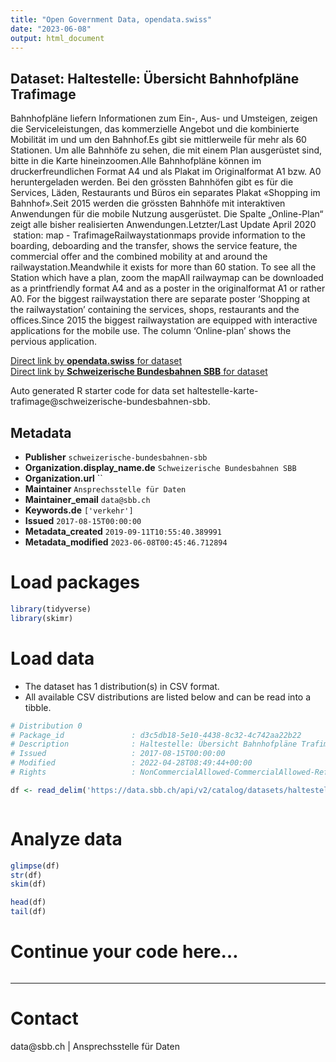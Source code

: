 ```yaml
---
title: "Open Government Data, opendata.swiss"
date: "2023-06-08"
output: html_document
---
```


## Dataset: Haltestelle: Übersicht Bahnhofpläne Trafimage

Bahnhofpläne liefern Informationen zum Ein-, Aus- und Umsteigen, zeigen die  Serviceleistungen, das kommerzielle Angebot und die kombinierte Mobilität im und  um den Bahnhof.Es gibt sie mittlerweile für mehr als 60 Stationen. Um alle Bahnhöfe zu sehen, die mit einem Plan ausgerüstet sind, bitte in die Karte hineinzoomen.Alle Bahnhofpläne können im druckerfreundlichen Format A4 und als Plakat im Originalformat A1 bzw. A0 heruntergeladen werden. Bei den grössten Bahnhöfen gibt es für die Services, Läden, Restaurants und Büros ein separates Plakat «Shopping im Bahnhof».Seit 2015 werden die grössten Bahnhöfe mit interaktiven Anwendungen für die mobile Nutzung ausgerüstet. Die Spalte „Online-Plan“ zeigt alle bisher realisierten Anwendungen.Letzter/Last Update April 2020  station: map - TrafimageRailwaystationmaps provide information to the boarding, deboarding and the transfer, shows the service feature, the commercial offer and the combined mobility at and around the railwaystation.Meandwhile it exists for more than 60 station. To see all the Station which have a plan, zoom the mapAll railwaymap can be downloaded as a printfriendly format A4 and as a poster in the originalformat A1 or rather A0. For the biggest railwaystation there are separate poster 'Shopping at the railwaystation' containing the services, shops, restaurants and the offices.Since 2015 the biggest railwaystation are equipped with interactive applications for the mobile use. The column 'Online-plan' shows the  pervious application. 

[Direct link by **opendata.swiss** for dataset](https://opendata.swiss/de/dataset/haltestelle-karte-trafimage1)<br>
[Direct link by **Schweizerische Bundesbahnen SBB** for dataset](https://data.sbb.ch/explore/dataset/haltestelle-karte-trafimage/)

Auto generated R starter code for data set haltestelle-karte-trafimage@schweizerische-bundesbahnen-sbb.

## Metadata

- **Publisher** `schweizerische-bundesbahnen-sbb`
- **Organization.display_name.de** `Schweizerische Bundesbahnen SBB`
- **Organization.url** ``
- **Maintainer** `Ansprechsstelle für Daten`
- **Maintainer_email** `data@sbb.ch`
- **Keywords.de** `['verkehr']`
- **Issued** `2017-08-15T00:00:00`
- **Metadata_created** `2019-09-11T10:55:40.389991`
- **Metadata_modified** `2023-06-08T00:45:46.712894`


# Load packages

```r

library(tidyverse)
library(skimr)

```

# Load data

-   The dataset has 1 distribution(s) in CSV format.
-   All available CSV distributions are listed below and can be read into a tibble.

```r

# Distribution 0
# Package_id               : d3c5db18-5e10-4438-8c32-4c742aa22b22
# Description              : Haltestelle: Übersicht Bahnhofpläne Trafimage (csv)
# Issued                   : 2017-08-15T00:00:00
# Modified                 : 2022-04-28T08:49:44+00:00
# Rights                   : NonCommercialAllowed-CommercialAllowed-ReferenceRequired

df <- read_delim('https://data.sbb.ch/api/v2/catalog/datasets/haltestelle-karte-trafimage/exports/csv')



```

# Analyze data

```r

glimpse(df)
str(df)
skim(df)

head(df)
tail(df)

```

# Continue your code here...

```r

```

------------------------------------------------------------------------

# Contact

data@sbb.ch | Ansprechsstelle für Daten
